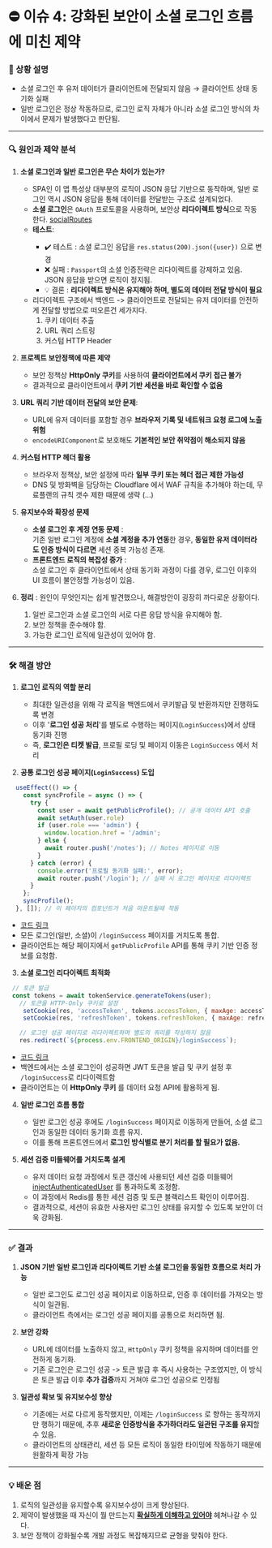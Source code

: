 # ⛔ 이슈 4: 강화된 보안이 소셜 로그인 흐름에 미친 제약

### 📝 상황 설명

- 소셜 로그인 후 유저 데이터가 클라이언트에 전달되지 않음 → 클라이언트 상태 동기화 실패
- <span className="text-emerald-600 font-semibold">일반 로그인은 정상 작동하므로</span>, 로그인 로직 자체가 아니라 소셜 로그인 방식의 차이에서 문제가 발생했다고 판단됨.

---

### 🔍 원인과 제약 분석

1. **소셜 로그인과 일반 로그인은 무슨 차이가 있는가?**
    - SPA인 이 앱 특성상 대부분의 로직이 JSON 응답 기반으로 동작하며, 일반 로그인 역시 JSON 응답을 통해 데이터를 전달받는 구조로 설계되었다.
    - **소셜 로그인**은 `OAuth` 프로토콜을 사용하며, 보안상 **리다이렉트 방식**으로 작동한다. [socialRoutes](https://github.com/LeeHyunWoo2/KIN-Web/blob/6a6fb61125bcb10aa6130769d1a33b0781957498/backend/routes/user/socialRoutes.js#L54)
    - **테스트**:<div className="-mb-4"/>
      - ✔️ 테스트 : 소셜 로그인 응답을 `res.status(200).json({user})` 으로 변경
      - ❌ 실패 : `Passport`의 소셜 인증전략은 리다이렉트를 강제하고 있음. JSON 응답을 받으면 로직이 정지됨.
      - 💡 결론 : **리다이렉트 방식은 유지해야 하며, 별도의 데이터 전달 방식이 필요**
    - 리다이렉트 구조에서 백엔드 -> 클라이언트로 전달되는 유저 데이터를 안전하게 전달할 방법으로 떠오른건 세가지다.
      1. 쿠키 데이터 추출
      2. URL 쿼리 스트링
      3. 커스텀 HTTP Header

2. **프로젝트 보안정책에 따른 제약**
    - 보안 정책상 **HttpOnly 쿠키**를 사용하여 **클라이언트에서 쿠키 접근 불가**
    - 결과적으로 클라이언트에서 **쿠키 기반 세션을 바로 확인할 수 없음**

2. **URL 쿼리 기반 데이터 전달의 보안 문제**:
    - URL에 유저 데이터를 포함할 경우 **브라우저 기록 및 네트워크 요청 로그에 노출 위험**
    - `encodeURIComponent`로 보호해도 **기본적인 보안 취약점이 해소되지 않음**

3. **커스텀 HTTP 헤더 활용**
    - 브라우저 정책상, 보안 설정에 따라 **일부 쿠키 또는 헤더 접근 제한 가능성**
    - DNS 및 방화벽을 담당하는 Cloudflare 에서 WAF 규칙을 추가해야 하는데, 무료플랜의 규칙 갯수 제한 때문에 생략 (...)

3. **유지보수와 확장성 문제**
    - **소셜 로그인 후 계정 연동 문제** : <br/>기존 일반 로그인 계정에 **소셜 계정을 추가 연동**한 경우, **동일한 유저 데이터라도 인증 방식이 다르면** 세션 중복 가능성 존재.
    - **프론트엔드 로직의 복잡성 증가** : <br/>소셜 로그인 후 클라이언트에서 상태 동기화 과정이 다를 경우, 로그인 이후의 UI 흐름이 불안정할 가능성이 있음.

4. **정리** : 원인이 무엇인지는 쉽게 발견했으나, 해결방안이 굉장히 까다로운 상황이다.
    1. 일반 로그인과 소셜 로그인의 서로 다른 응답 방식을 유지해야 함.
    2. 보안 정책을 준수해야 함.
    3. 가능한 로그인 로직에 일관성이 있어야 함.

---

### 🛠️ 해결 방안
1. **로그인 로직의 역할 분리**
    - 최대한 일관성을 위해 각 로직을 백엔드에서 쿠키발급 및 반환까지만 진행하도록 변경
    - 이후 '**로그인 성공 처리**'를 별도로 수행하는 페이지(`LoginSuccess`)에서 상태 동기화 진행
    - 즉, **로그인은 티켓 발급**, 프로필 로딩 및 페이지 이동은 `LoginSuccess` 에서 처리

2. **공통 로그인 성공 페이지(`LoginSuccess`) 도입**
 ```jsx filename="loginSuccess.jsx" copy
   useEffect(() => {
     const syncProfile = async () => {
       try {
         const user = await getPublicProfile(); // 공개 데이터 API 호출
         await setAuth(user.role)
         if (user.role === 'admin') {
           window.location.href = '/admin';
         } else {
           await router.push('/notes'); // Notes 페이지로 이동
         }
       } catch (error) {
         console.error('프로필 동기화 실패:', error);
         await router.push('/login'); // 실패 시 로그인 페이지로 리다이렉트
       }
     };
     syncProfile();
   }, []); // 이 페이지의 컴포넌트가 처음 마운트될때 작동
```
 - [코드 링크](https://github.com/LeeHyunWoo2/KIN-Web/blob/main/frontend/src/pages/_authentication/loginSuccess.jsx)
 - 모든 로그인(일반, 소셜)이 `/loginSuccess` 페이지를 거치도록 통합.
 - 클라이언트는 해당 페이지에서 `getPublicProfile` API를 통해 쿠키 기반 인증 정보를 요청함.


3. **소셜 로그인 리다이렉트 최적화**
```js filename="socialRoutes.js" {8} copy
 // 토큰 발급
 const tokens = await tokenService.generateTokens(user);
   // 토큰을 HTTP-Only 쿠키로 설정
    setCookie(res, 'accessToken', tokens.accessToken, { maxAge: accessTokenMaxAge });
    setCookie(res, 'refreshToken', tokens.refreshToken, { maxAge: refreshTokenMaxAge });

   // 로그인 성공 페이지로 리다이렉트하며 별도의 쿼리를 작성하지 않음
   res.redirect(`${process.env.FRONTEND_ORIGIN}/loginSuccess`);
```
 - [코드 링크](https://github.com/LeeHyunWoo2/KIN-Web/blob/6a6fb61125bcb10aa6130769d1a33b0781957498/backend/routes/user/socialRoutes.js#L48)
 - 백엔드에서는 소셜 로그인이 성공하면 JWT 토큰을 발급 및 쿠키 설정 후 `/loginSuccess`로 리다이렉트함
 - 클라이언트는 이 **HttpOnly 쿠키** 를 데이터 요청 API에 활용하게 됨.

4. **일반 로그인 흐름 통합**
     - 일반 로그인 성공 후에도 `/loginSuccess` 페이지로 이동하게 만들어, 소셜 로그인과 동일한 데이터 동기화 흐름 유지.
     - 이를 통해 프론트엔드에서 **로그인 방식별로 분기 처리를 할 필요가 없음.**

5. **세션 검증 미들웨어를 거치도록 설계**
   - 유저 데이터 요청 과정에서 토큰 갱신에 사용되던 세션 검증 미들웨어 [injectAuthenticatedUser](https://github.com/LeeHyunWoo2/KIN-Web/blob/main/backend/middleware/user/injectAuthenticatedUser.js) 를 통과하도록 조정함.
   - 이 과정에서 Redis를 통한 세션 검증 및 토큰 블랙리스트 확인이 이루어짐.
   - 결과적으로, 세션이 유효한 사용자만 로그인 상태를 유지할 수 있도록 보안이 더욱 강화됨.

---

### ✅ 결과
1. **JSON 기반 일반 로그인과 리다이렉트 기반 소셜 로그인을 동일한 흐름으로 처리 가능**
    - 일반 로그인도 로그인 성공 페이지로 이동하므로, 인증 후 데이터를 가져오는 방식이 일관됨.
    - 클라이언트 측에서는 로그인 성공 페이지를 공통으로 처리하면 됨.

2. **보안 강화**
    - URL에 데이터를 노출하지 않고, `HttpOnly` 쿠키 정책을 유지하며 데이터를 안전하게 동기화.
    - 기존 로그인은 로그인 성공 -> 토큰 발급 후 즉시 사용하는 구조였지만, 이 방식은 토큰 발급 이후 **추가 검증**까지 거쳐야 로그인 성공으로 인정됨

3. **일관성 확보 및 유지보수성 향상**
    - 기존에는 서로 다르게 동작했지만, 이제는 `/loginSuccess` 로 향하는 동작까지만 행하기 때문에, 추후 **새로운 인증방식을 추가하더라도 일관된 구조를 유지**할 수 있음.
    - 클라이언트의 상태관리, 세션 등 모든 로직이 동일한 타이밍에 작동하기 때문에 원활하게 확장 가능

---

### 💡 배운 점
1. 로직의 일관성을 유지할수록 유지보수성이 크게 향상된다.
2. 제약이 발생했을 때 자신이 뭘 만드는지 <u>**확실하게 이해하고 있어야**</u>  헤쳐나갈 수 있다.
3. 보안 정책이 강화될수록 개발 과정도 복잡해지므로 균형을 맞춰야 한다.